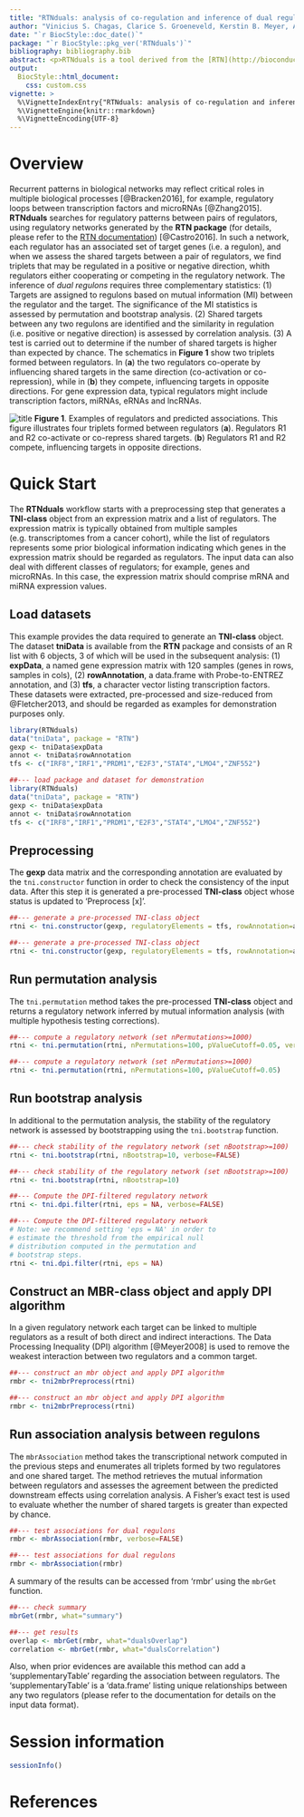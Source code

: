 ```yaml
---
title: "RTNduals: analysis of co-regulation and inference of dual regulons."
author: "Vinicius S. Chagas, Clarice S. Groeneveld, Kerstin B. Meyer, A. Gordon Robertson, Mauro A. A. Castro."
date: "`r BiocStyle::doc_date()`"
package: "`r BiocStyle::pkg_ver('RTNduals')`"
bibliography: bibliography.bib
abstract: <p>RTNduals is a tool derived from the [RTN](http://bioconductor.org/packages/RTN/) (Reconstruction of Transcriptional Networks) package and searches for possible co-regulatory relationships between pairs of regulators. The tool infers dual regulons, a concept that tests whether pairs of regulators have similar effects on shared target genes. Regulons can be of different types (e.g. transcription factor (TF)-TF, miRNA-miRNA, TF-miRNA, TF-mRNA).</p>
output: 
  BiocStyle::html_document:
    css: custom.css
vignette: >
  %\VignetteIndexEntry{"RTNduals: analysis of co-regulation and inference of dual regulons."}
  %\VignetteEngine{knitr::rmarkdown}
  %\VignetteEncoding{UTF-8}
---
```


# Overview
Recurrent patterns in biological networks may reflect critical roles in multiple biological processes [@Bracken2016], for example, regulatory loops between transcription factors and microRNAs [@Zhang2015]. **RTNduals** searches for regulatory patterns between pairs of regulators, using regulatory networks generated by the **RTN package** (for details, please refer to the [RTN documentation](http://bioconductor.org/packages/RTN/)) [@Castro2016]. In such a network, each regulator has an associated set of target genes (i.e. a regulon), and when we assess the shared targets between a pair of regulators, we find triplets that may be regulated in a positive or negative direction, whith regulators either cooperating or competing in the regulatory network. The inference of *dual regulons* requires three complementary statistics: (1) Targets are assigned to regulons based on mutual information (MI) between the regulator and the target. The significance of the MI statistics is assessed by permutation and bootstrap analysis. (2) Shared targets between any two regulons are identified and the similarity in regulation (i.e. positive or negative direction) is assessed by correlation analysis. (3) A test is carried out to determine if the number of shared targets is higher than expected by chance. The schematics in **Figure 1** show two triplets formed between regulators. In (**a**) the two regulators co-operate by influencing shared targets in the same direction (co-activation or co-repression), while in (**b**) they compete, influencing targets in opposite directions. For gene expression data, typical regulators might include transcription factors, miRNAs, eRNAs and lncRNAs.


![title](fig1.png)
<b>Figure 1</b>.  Examples of regulators and predicted associations. This figure illustrates four triplets formed between regulators (<b>a</b>). Regulators R1 and R2 co-activate or co-repress shared targets. (<b>b</b>) Regulators R1 and R2 compete, influencing targets in opposite directions.

# Quick Start
The **RTNduals** workflow starts with a preprocessing step that generates a **TNI-class** object from an expression matrix and a list of regulators. The expression matrix is typically obtained from multiple samples (e.g. transcriptomes from a cancer cohort), while the list of regulators represents some prior biological information indicating which genes in the expression matrix should be regarded as regulators. The input data can also deal with different classes of regulators; for example, genes and microRNAs. In this case, the expression matrix should comprise mRNA and miRNA expression values.

## Load datasets
This example provides the data required to generate an **TNI-class** object. The dataset **tniData** is available from the **RTN** package and consists of an R list with 6 objects, 3 of which will be used in the subsequent analysis: (1) **expData**, a named gene expression matrix with 120 samples (genes in rows, samples in cols), (2) **rowAnnotation**, a data.frame with Probe-to-ENTREZ annotation, and (3) **tfs**, a character vector listing transcription factors. These datasets were extracted, pre-processed and size-reduced from @Fletcher2013, and should be regarded as examples for demonstration purposes only.

```r
library(RTNduals)
data("tniData", package = "RTN")
gexp <- tniData$expData
annot <- tniData$rowAnnotation
tfs <- c("IRF8","IRF1","PRDM1","E2F3","STAT4","LMO4","ZNF552")
```

```r
##--- load package and dataset for demonstration
library(RTNduals)
data("tniData", package = "RTN")
gexp <- tniData$expData
annot <- tniData$rowAnnotation
tfs <- c("IRF8","IRF1","PRDM1","E2F3","STAT4","LMO4","ZNF552")
```

## Preprocessing
The **gexp** data matrix and the corresponding annotation are evaluated by the `tni.constructor` function in order to check the consistency of the input data. After this step it is generated a pre-processed **TNI-class** object whose status is updated to 'Preprocess [x]'.

```r
##--- generate a pre-processed TNI-class object
rtni <- tni.constructor(gexp, regulatoryElements = tfs, rowAnnotation=annot)
```

```r
##--- generate a pre-processed TNI-class object
rtni <- tni.constructor(gexp, regulatoryElements = tfs, rowAnnotation=annot)
```

## Run permutation analysis
The `tni.permutation` method takes the pre-processed **TNI-class** object and returns a regulatory network inferred by mutual information analysis (with multiple hypothesis testing corrections).

```r
##--- compute a regulatory network (set nPermutations>=1000)
rtni <- tni.permutation(rtni, nPermutations=100, pValueCutoff=0.05, verbose=FALSE)
```

```r
##--- compute a regulatory network (set nPermutations>=1000)
rtni <- tni.permutation(rtni, nPermutations=100, pValueCutoff=0.05)
```

## Run bootstrap analysis
In additional to the permutation analysis, the stability of the regulatory network is assessed by bootstrapping using the `tni.bootstrap` function.

```r
##--- check stability of the regulatory network (set nBootstrap>=100)
rtni <- tni.bootstrap(rtni, nBootstrap=10, verbose=FALSE)
```

```r
##--- check stability of the regulatory network (set nBootstrap>=100)
rtni <- tni.bootstrap(rtni, nBootstrap=10)
```

```r
##--- Compute the DPI-filtered regulatory network
rtni <- tni.dpi.filter(rtni, eps = NA, verbose=FALSE)
```

```r
##--- Compute the DPI-filtered regulatory network
# Note: we recommend setting 'eps = NA' in order to 
# estimate the threshold from the empirical null 
# distribution computed in the permutation and 
# bootstrap steps.
rtni <- tni.dpi.filter(rtni, eps = NA)
```

## Construct an MBR-class object and apply DPI algorithm
In a given regulatory network each target can be linked to multiple regulators as a result of both direct and indirect interactions. The Data Processing Inequality (DPI) algorithm [@Meyer2008] is used to remove the weakest interaction between two regulators and a common target.

```r
##--- construct an mbr object and apply DPI algorithm
rmbr <- tni2mbrPreprocess(rtni)
```

```r
##--- construct an mbr object and apply DPI algorithm
rmbr <- tni2mbrPreprocess(rtni)
```

## Run association analysis between regulons
The `mbrAssociation` method takes the transcriptional network computed in the previous steps and enumerates all triplets formed by two regulatores and one shared target. The method retrieves the mutual information between regulators and assesses the agreement between the predicted downstream effects using correlation analysis. A Fisher’s exact test is used to evaluate whether the number of shared targets is greater than expected by chance.

```r
##--- test associations for dual regulons
rmbr <- mbrAssociation(rmbr, verbose=FALSE)
```

```r
##--- test associations for dual regulons
rmbr <- mbrAssociation(rmbr)
```

A summary of the results can be accessed from 'rmbr' using the `mbrGet` function.

```r
##--- check summary
mbrGet(rmbr, what="summary")
```

```r
##--- get results
overlap <- mbrGet(rmbr, what="dualsOverlap")
correlation <- mbrGet(rmbr, what="dualsCorrelation")
```

Also, when prior evidences are available this method can add a 'supplementaryTable' regarding the association between regulators. The 'supplementaryTable' is a 'data.frame' listing unique relationships between any two regulators (please refer to the documentation for details on the input data format).

# Session information
```r
sessionInfo()
```

# References



